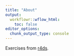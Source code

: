 ```yaml
---
title: "About"
output:
  workflowr::wflow_html:
    toc: false
editor_options:
  chunk_output_type: console
---
```


Exercises from [r4ds](https://r4ds.had.co.nz/).
